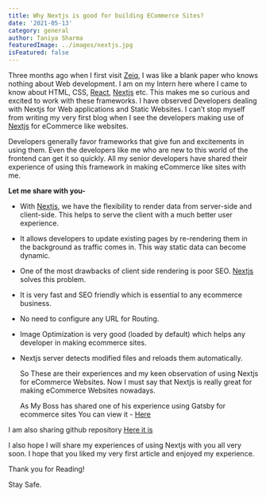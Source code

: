 ```yaml
---
title: Why Nextjs is good for building ECommerce Sites?
date: '2021-05-13'
category: general
author: Taniya Sharma
featuredImage: ../images/nextjs.jpg
isFeatured: false
---
```


Three months ago when I first visit [Zeiq](https://www.zeiq.co/), I was like a blank paper who knows nothing about Web development. I am on my Intern here where I came to know about HTML, CSS, [React](https://reactjs.org/), [Nextjs](https://nextjs.org/) etc. This makes me so curious and excited to work with these frameworks. I have observed Developers dealing with Nextjs for Web applications and Static Websites. I can’t stop myself from writing my very first blog when I see the developers making use of [Nextjs](https://nextjs.org/) for eCommerce like websites.

Developers generally favor frameworks that give fun and excitements in using them. Even the developers like me who are new to this world of the frontend can get it so quickly. All my senior developers have shared their experience of using this framework in making eCommerce like sites with me.

**Let me share with you-**

- With [Nextjs](https://nextjs.org/), we have the flexibility to render data from server-side and client-side. This helps to serve the client with a much better user experience.

- It allows developers to update existing pages by re-rendering them in the background as traffic comes in. This way static data can become dynamic.

- One of the most drawbacks of client side rendering is poor SEO. [Nextjs](https://nextjs.org/) solves this problem.

- It is very fast and SEO friendly which is essential to any ecommerce business.

- No need to configure any URL for Routing.

- Image Optimization is very good (loaded by default) which helps any developer in making ecommerce sites.

- Nextjs server detects modified files and reloads them automatically.

  So These are their experiences and my keen observation of using Nextjs for eCommerce Websites. Now I must say that Nextjs is really great for making eCommerce Websites nowadays.

  As My Boss has shared one of his experience using Gatsby for ecommerce sites You can view it - [Here](https://medium.com/zeiq/creating-static-e-commerce-site-with-gatsbyjs-a349d7e022a)

I am also sharing github repository [Here it is](https://github.com/zeiq-co/commerce)

I also hope I will share my experiences of using Nextjs with you all very soon.
I hope that you liked my very first article and enjoyed my experience.

Thank you for Reading!

Stay Safe.
